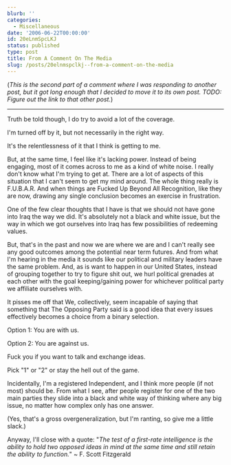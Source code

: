 ```yaml
---
blurb: ''
categories:
  - Miscellaneous
date: '2006-06-22T00:00:00'
id: 20eLnmSpcLKJ
status: published
type: post
title: From A Comment On The Media
slug: /posts/20elnmspclkj--from-a-comment-on-the-media
---
```


(_This is the second part of a comment where I was responding to another post, but it got long enough that I decided to move it to its own post. TODO: Figure out the link to that other post._) 

---

Truth be told though, I do try to avoid a lot of the coverage. 

I'm turned off by it, but not necessarily in the right way. 

It's the relentlessness of it that I think is getting to me.

But, at the same time, I feel like it's lacking power. Instead of being engaging, most of it comes across to me as a kind of white noise. I really don't know what I'm trying to get at. There are a lot of aspects of this situation that I can't seem to get my mind around. The whole thing really is F.U.B.A.R. And when things are Fucked Up Beyond All Recognition, like they are now, drawing any single conclusion becomes an exercise in frustration. 

One of the few clear thoughts that I have is that we should not have gone into Iraq the way we did. It's absolutely not a black and white issue, but the way in which we got ourselves into Iraq has few possibilities of redeeming values. 

But, that's in the past and now we are where we are and I can't really see any good outcomes among the potential near term futures. And from what I'm hearing in the media it sounds like our political and military leaders have the same problem. And, as is want to happen in our United States, instead of grouping together to try to figure shit out, we hurl political grenades at each other with the goal keeping/gaining power for
whichever political party we affiliate ourselves with. 

It pisses me off that We, collectively, seem incapable of saying that something that The Opposing Party said is a good idea that every issues effectively becomes a choice from a binary selection. 

Option 1: You are with us. 

Option 2: You are against us. 

Fuck you if you want to talk and exchange ideas. 

Pick "1" or "2" or stay the hell out of the game. 

Incidentally, I'm a registered Independent, and I think more people (if not most) should be. From what I see, after people register for one of the two main parties they slide into a black and white way of thinking where any big issue, no matter how complex only has one answer. 

(Yes, that's a gross overgeneralization, but I'm ranting, so give me a little slack.)

Anyway, I'll close with a quote: "_The test of a first-rate intelligence is the ability to hold two opposed ideas in mind at the same time and still retain the ability to function._" ~ F. Scott Fitzgerald

